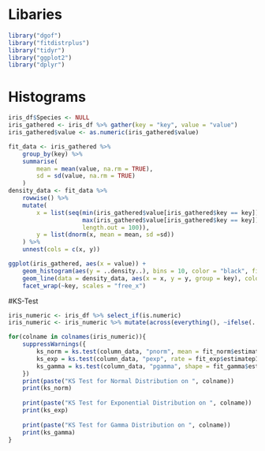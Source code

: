 # Libaries
```r
library("dgof")
library("fitdistrplus")
library("tidyr")
library("ggplot2")
library("dplyr")
```


# Histograms
```r
iris_df$Species <- NULL
iris_gathered <- iris_df %>% gather(key = "key", value = "value")
iris_gathered$value <- as.numeric(iris_gathered$value)

fit_data <- iris_gathered %>% 
    group_by(key) %>% 
    summarise(
        mean = mean(value, na.rm = TRUE),
        sd = sd(value, na.rm = TRUE)
    )
density_data <- fit_data %>%
    rowwise() %>%
    mutate(
        x = list(seq(min(iris_gathered$value[iris_gathered$key == key]),
                     max(iris_gathered$value[iris_gathered$key == key]),
                     length.out = 100)),
        y = list(dnorm(x, mean = mean, sd =sd))
    ) %>%
    unnest(cols = c(x, y))

ggplot(iris_gathered, aes(x = value)) + 
    geom_histogram(aes(y = ..density..), bins = 10, color = "black", fill = "blue", alpha = 0.6) + 
    geom_line(data = density_data, aes(x = x, y = y, group = key), color = "red", linewidth = 1) +
    facet_wrap(~key, scales = "free_x")
```


#KS-Test
```r
iris_numeric <- iris_df %>% select_if(is.numeric)
iris_numeric <- iris_numeric %>% mutate(across(everything(), ~ifelse(. <= 0, NA, .)))

for(colname in colnames(iris_numeric)){
    suppressWarnings({
        ks_norm = ks.test(column_data, "pnorm", mean = fit_norm$estimate[1], sd = fit_norm$estimate[2])
        ks_exp = ks.test(column_data, "pexp", rate = fit_exp$estimatep1)
        ks_gamma = ks.test(column_data, "pgamma", shape = fit_gamma$estimate[1], rate = fit_gamma$estimate[2])
    })
    print(paste("KS Test for Normal Distribution on ", colname))
    print(ks_norm)
    
    print(paste("KS Test for Exponential Distribution on ", colname))
    print(ks_exp)
    
    print(paste("KS Test for Gamma Distribution on ", colname))
    print(ks_gamma)
}

```
